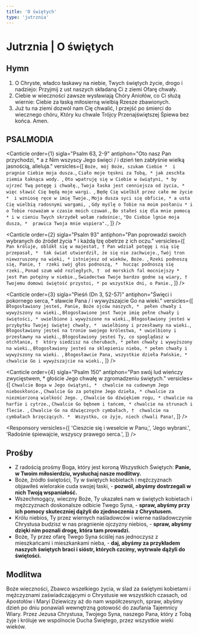 ```yaml
---
title: 'O świętych'
type: 'jutrznia'
---
```


# Jutrznia | O świętych

<OpeningVersicle />

## Hymn

1. O Chryste, władco łaskawy na niebie,
   Twych świętych życie, drogo i nadziejo:
   Przyjmij z ust naszych składaną Ci z ziemi
   Ofarę chwały.
2. Ciebie w wieczności zawsze wysławiają
   Chóry Aniołów, co Ci służą wiernie:
   Ciebie za łaską miłosierną wielbią
   Rzesze zbawionych.
3. Już tu na ziemi dozwól nam Cię chwalić,
   I przejść po śmierci do wiecznego chóru,
   Który ku chwale Trójcy Przenajświętszej
   Śpiewa bez końca. Amen.

## PSALMODIA

<Canticle
  order={1}
  sigla="Psalm 63, 2-9"
  antiphon="Oto nasz Pan przychodzi, * a z Nim wszyscy Jego święci / i dzień ten zabłyśnie
wielką jasnością, alleluja."
  versicles={[
    `Boże, mój Boże, szukam Ciebie * 
i pragnie Ciebie moja dusza.`,
    `Ciało moje tęskni za Tobą, *
jak zeschła ziemia łaknąca wody. `,
    `Oto wpatruję się w Ciebie w świątyni, *
by ujrzeć Twą potęgę i chwałę.`,
    `Twoja łaska jest cenniejsza od życia, *
więc sławić Cię będą moje wargi. `,
    `Będę Cię wielbił przez całe me życie * 
i wzniosę ręce w imię Twoje.`,
    `Moja dusza syci się obficie, *
a usta Cię wielbią radosnymi wargami, `,
    `Gdy myślę o Tobie na moim posłaniu *
i o Tobie rozważam w czasie moich czuwań.`,
    `Bo stałeś się dla mnie pomocą *
i w cieniu Twych skrzydeł wołam radośnie:`,
    `"Do Ciebie lgnie moja dusza, * 
prawica Twoja mnie wspiera".`,
  ]}
/>

<Canticle
  order={2}
  sigla="Psalm 93"
  antiphon="Pan poprowadzi swoich wybranych do źródeł życia * i każdą łzę obetrze z ich oczu."
  versicles={[
    `Pan króluje, oblókł się w majestat, †
Pan wdział potęgę i nią się przepasał, * 
tak świat utwierdził, że się nie zachwieje.`,
    `Twój tron niewzruszony na wieki, *
istniejesz od wieków, Boże. `,
    `Rzeki podnoszą się, Panie, † 
rzeki swój głos podnoszą, * 
hucząc podnoszą się rzeki.`,
    `Ponad szum wód rozległych, † 
od morskich fal mocniejszy * 
jest Pan potężny w niebie.`,
    `Świadectwa Twoje bardzo godne są wiary, † 
Twojemu domowi świętość przystoi, *
po wszystkie dni, o Panie.`,
  ]}
/>

<Canticle
  order={3}
  sigla="Pieśń (Dn 3, 52-57)"
  antiphon="Święci i pokornego serca, * sławcie Pana / i wywyższajcie Go na wieki."
  versicles={[
    `Błogosławiony jesteś, Panie, Boże ojców naszych, * 
pełen chwały i wywyższony na wieki.`,
    `Błogosławione jest Twoje imię pełne chwały i świętości, *
uwielbione i wywyższone na wieki.`,
    `Błogosławiony jesteś w przybytku Twojej świętej chwały, * 
uwielbiony i przesławny na wieki.`,
    `Błogosławiony jesteś na tronie swojego królestwa, *
uwielbiony i przesławny na wieki.`,
    `Błogosławiony jesteś Ty, co spoglądasz w otchłanie, † 
który siedzisz na cherubach, *
pełen chwały i wywyższony na wieki.`,
    `Błogosławiony jesteś na sklepieniu nieba, *
pełen chwały i wywyższony na wieki. `,
    `Błogosławcie Pana, wszystkie dzieła Pańskie, * 
chwalcie Go i wywyższajcie na wieki.`,
  ]}
/>

<Canticle
  order={4}
  sigla="Psalm 150"
  antiphon="Pan swój lud wieńczy zwycięstwem, * głoście Jego chwałę w zgromadzeniu
świętych."
  versicles={[
    `Chwalcie Boga w Jego świątyni, * 
chwalcie na cudownym Jego nieboskłonie.`,
    `Chwalcie Go za potężne Jego dzieła, *
chwalcie za niezmierzoną wielkość Jego. `,
    `Chwalcie Go dźwiękiem rogu, *
chwalcie na harfie i cytrze.`,
    `Chwalcie Go bębnem i tańcem, *
chwalcie na strunach i flecie. `,
    `Chwalcie Go na dźwięcznych cymbałach, † 
chwalcie na cymbałach brzęczących. * 
Wszystko, co żyje, niech chwali Pana!`,
  ]}
/>

<Passage
  sigla="Ef 1, 17-18"
  passage="Niech Bóg Pana naszego, Jezusa Chrystusa, Ojciec chwały, da wam ducha mądrości i objawienia w głębszym poznaniu Jego samego, to znaczy światłe oczy dla waszego serca, tak byście wiedzieli, czym jest nadzieja waszego powołania i czym bogactwo chwały Jego dziedzictwa wśród świętych."
/>

<Responsory
  versicles={[
    'Cieszcie się i weselcie w Panu,',
    'Jego wybrani.',
    'Radośnie śpiewajcie, wszyscy prawego serca.',
  ]}
/>

<Benedictus antiphon="Sprawiedliwi zajaśnieją jak słońce * w królestwie ich Ojca, alleluja." />

## Prośby

- Z radością prośmy Boga, który jest koroną Wszystkich Świętych: **Panie, w Twoim miłosierdziu, wysłuchaj nasze modlitwy.**
- Boże, źródło świętości, Ty w świętych kobietach i mężczyznach objawiłeś wielorakie cuda swojej łaski, - **pozwól, abyśmy dostrzegali w nich Twoją wspaniałość.**
- Wszechmogący, wieczny Boże, Ty ukazałeś nam w świętych kobietach i mężczyznach doskonalsze odbicie Twego Syna, - **spraw, abyśmy przy ich pomocy skuteczniej dążyli do zjednoczenia z Chrystusem.**
- Królu niebios, Ty przez wiernych naśladowców i wierne naśladowczynie Chrystusa budzisz w nas pragnienie ojczyzny niebios, - **spraw, abyśmy dzięki nim poznali drogę, która tam prowadzi.**
- Boże, Ty przez ofarę Twego Syna ściślej nas jednoczysz z mieszkańcami i mieszkankami nieba, - **daj, abyśmy za przykładem naszych świętych braci i sióstr, których czcimy, wytrwale dążyli do świętości.**

<CustomIntercessions type="lauds" />

<KyrieEleison />

<LordsPrayer />

## Modlitwa

Boże wieczności, Zbawco wszelkiego życia, w ślad za świętymi kobietami i mężczyznami zaświadczającymi o Chrystusie we wszystkich czasach, od Apostołów i Maryi Dziewiczy aż do nam współczesnych, spraw, abyśmy dzień po dniu ponawiali wewnętrzną gotowość do zaufania Tajemnicy Wiary. Przez Jezusa Chrystusa, Twojego Syna, naszego Pana, który z Tobą żyje i króluje we wspólnocie Ducha Świętego, przez wszystkie wieki wieków.

<Amen />

<BlessingAndConcludingVersicle />
